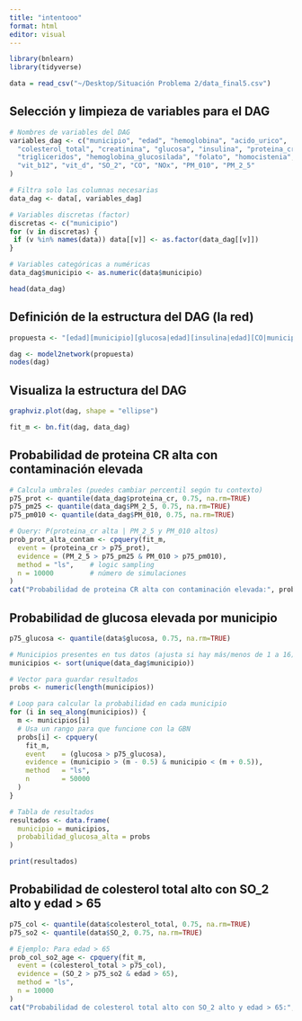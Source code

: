 ```yaml
---
title: "intentooo"
format: html
editor: visual
---
```


```r
library(bnlearn)
library(tidyverse)
```

```r
data = read_csv("~/Desktop/Situación Problema 2/data_final5.csv")
```

## Selección y limpieza de variables para el DAG

```r
# Nombres de variables del DAG
variables_dag <- c("municipio", "edad", "hemoglobina", "acido_urico",
  "colesterol_total", "creatinina", "glucosa", "insulina", "proteina_cr", 
  "trigliceridos", "hemoglobina_glucosilada", "folato", "homocistenia", 
  "vit_b12", "vit_d", "SO_2", "CO", "NOx", "PM_010", "PM_2_5"
)

# Filtra solo las columnas necesarias
data_dag <- data[, variables_dag]

# Variables discretas (factor)
discretas <- c("municipio")
for (v in discretas) {
 if (v %in% names(data)) data[[v]] <- as.factor(data_dag[[v]])
}

# Variables categóricas a numéricas
data_dag$municipio <- as.numeric(data$municipio)

head(data_dag)
```

## Definición de la estructura del DAG (la red)

```r
propuesta <- "[edad][municipio][glucosa|edad][insulina|edad][CO|municipio][NOx|municipio][PM_010|municipio][PM_2_5|municipio][SO_2|municipio][acido_urico|municipio:edad][colesterol_total|municipio:edad][folato|municipio][trigliceridos|municipio:edad][vit_b12|municipio][vit_d|municipio:edad][hemoglobina|CO][creatinina|CO:edad][homocistenia|NOx:SO_2][proteina_cr|PM_010:PM_2_5:homocistenia][hemoglobina_glucosilada|glucosa:insulina:proteina_cr]"

dag <- model2network(propuesta)
nodes(dag)
```

## Visualiza la estructura del DAG

```r
graphviz.plot(dag, shape = "ellipse")
```


```r
fit_m <- bn.fit(dag, data_dag)
```

## Probabilidad de proteina CR alta con contaminación elevada

```r
# Calcula umbrales (puedes cambiar percentil según tu contexto)
p75_prot <- quantile(data_dag$proteina_cr, 0.75, na.rm=TRUE)
p75_pm25 <- quantile(data_dag$PM_2_5, 0.75, na.rm=TRUE)
p75_pm010 <- quantile(data_dag$PM_010, 0.75, na.rm=TRUE)

# Query: P(proteina_cr alta | PM_2_5 y PM_010 altos)
prob_prot_alta_contam <- cpquery(fit_m,
  event = (proteina_cr > p75_prot),
  evidence = (PM_2_5 > p75_pm25 & PM_010 > p75_pm010),
  method = "ls",    # logic sampling
  n = 10000         # número de simulaciones
)
cat("Probabilidad de proteina CR alta con contaminación elevada:", prob_prot_alta_contam, "\n")

```


## Probabilidad de glucosa elevada por municipio

```r
p75_glucosa <- quantile(data$glucosa, 0.75, na.rm=TRUE)

# Municipios presentes en tus datos (ajusta si hay más/menos de 1 a 16)
municipios <- sort(unique(data_dag$municipio))

# Vector para guardar resultados
probs <- numeric(length(municipios))

# Loop para calcular la probabilidad en cada municipio
for (i in seq_along(municipios)) {
  m <- municipios[i]
  # Usa un rango para que funcione con la GBN
  probs[i] <- cpquery(
    fit_m,
    event    = (glucosa > p75_glucosa),
    evidence = (municipio > (m - 0.5) & municipio < (m + 0.5)),
    method   = "ls",
    n        = 50000  
  )
}

# Tabla de resultados
resultados <- data.frame(
  municipio = municipios,
  probabilidad_glucosa_alta = probs
)

print(resultados)
```


## Probabilidad de colesterol total alto con SO_2 alto y edad > 65

```r
p75_col <- quantile(data$colesterol_total, 0.75, na.rm=TRUE)
p75_so2 <- quantile(data$SO_2, 0.75, na.rm=TRUE)

# Ejemplo: Para edad > 65
prob_col_so2_age <- cpquery(fit_m,
  event = (colesterol_total > p75_col),
  evidence = (SO_2 > p75_so2 & edad > 65),
  method = "ls",
  n = 10000
)
cat("Probabilidad de colesterol total alto con SO_2 alto y edad > 65:", prob_col_so2_age, "\n")

```









